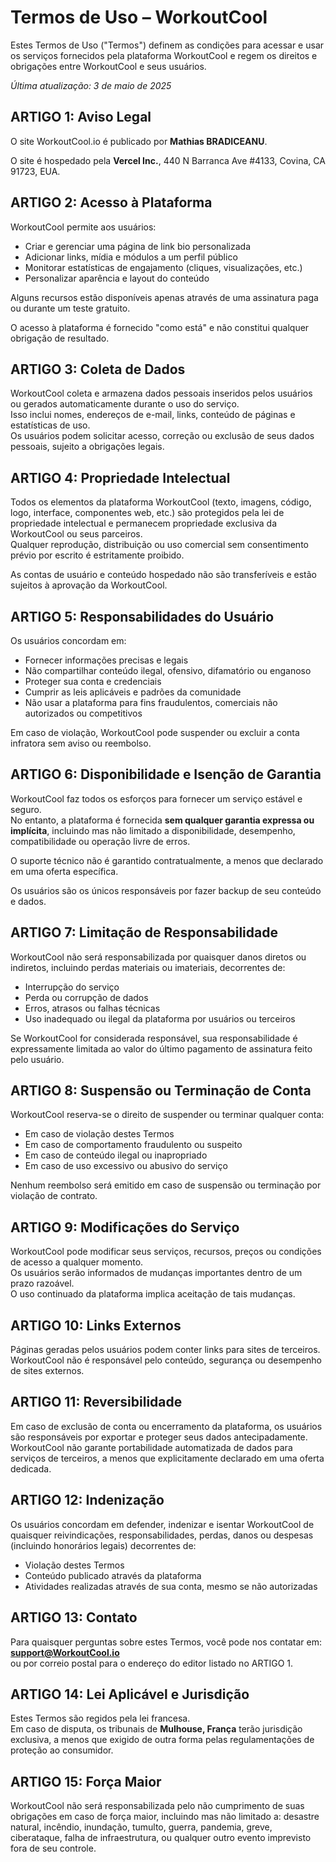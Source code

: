 # Termos de Uso – WorkoutCool

Estes Termos de Uso ("Termos") definem as condições para acessar e usar os serviços fornecidos pela plataforma WorkoutCool e regem os direitos e obrigações entre WorkoutCool e seus usuários.

_Última atualização: 3 de maio de 2025_

## ARTIGO 1: Aviso Legal

O site WorkoutCool.io é publicado por **Mathias BRADICEANU**.

O site é hospedado pela **Vercel Inc.**, 440 N Barranca Ave #4133, Covina, CA 91723, EUA.

## ARTIGO 2: Acesso à Plataforma

WorkoutCool permite aos usuários:

- Criar e gerenciar uma página de link bio personalizada  
- Adicionar links, mídia e módulos a um perfil público  
- Monitorar estatísticas de engajamento (cliques, visualizações, etc.)  
- Personalizar aparência e layout do conteúdo

Alguns recursos estão disponíveis apenas através de uma assinatura paga ou durante um teste gratuito.

O acesso à plataforma é fornecido "como está" e não constitui qualquer obrigação de resultado.

## ARTIGO 3: Coleta de Dados

WorkoutCool coleta e armazena dados pessoais inseridos pelos usuários ou gerados automaticamente durante o uso do serviço.  
Isso inclui nomes, endereços de e-mail, links, conteúdo de páginas e estatísticas de uso.  
Os usuários podem solicitar acesso, correção ou exclusão de seus dados pessoais, sujeito a obrigações legais.

## ARTIGO 4: Propriedade Intelectual

Todos os elementos da plataforma WorkoutCool (texto, imagens, código, logo, interface, componentes web, etc.) são protegidos pela lei de propriedade intelectual e permanecem propriedade exclusiva da WorkoutCool ou seus parceiros.  
Qualquer reprodução, distribuição ou uso comercial sem consentimento prévio por escrito é estritamente proibido.

As contas de usuário e conteúdo hospedado não são transferíveis e estão sujeitos à aprovação da WorkoutCool.

## ARTIGO 5: Responsabilidades do Usuário

Os usuários concordam em:

- Fornecer informações precisas e legais  
- Não compartilhar conteúdo ilegal, ofensivo, difamatório ou enganoso  
- Proteger sua conta e credenciais  
- Cumprir as leis aplicáveis e padrões da comunidade  
- Não usar a plataforma para fins fraudulentos, comerciais não autorizados ou competitivos

Em caso de violação, WorkoutCool pode suspender ou excluir a conta infratora sem aviso ou reembolso.

## ARTIGO 6: Disponibilidade e Isenção de Garantia

WorkoutCool faz todos os esforços para fornecer um serviço estável e seguro.  
No entanto, a plataforma é fornecida **sem qualquer garantia expressa ou implícita**, incluindo mas não limitado a disponibilidade, desempenho, compatibilidade ou operação livre de erros.

O suporte técnico não é garantido contratualmente, a menos que declarado em uma oferta específica.

Os usuários são os únicos responsáveis por fazer backup de seu conteúdo e dados.

## ARTIGO 7: Limitação de Responsabilidade

WorkoutCool não será responsabilizada por quaisquer danos diretos ou indiretos, incluindo perdas materiais ou imateriais, decorrentes de:

- Interrupção do serviço  
- Perda ou corrupção de dados  
- Erros, atrasos ou falhas técnicas  
- Uso inadequado ou ilegal da plataforma por usuários ou terceiros

Se WorkoutCool for considerada responsável, sua responsabilidade é expressamente limitada ao valor do último pagamento de assinatura feito pelo usuário.

## ARTIGO 8: Suspensão ou Terminação de Conta

WorkoutCool reserva-se o direito de suspender ou terminar qualquer conta:

- Em caso de violação destes Termos  
- Em caso de comportamento fraudulento ou suspeito  
- Em caso de conteúdo ilegal ou inapropriado  
- Em caso de uso excessivo ou abusivo do serviço

Nenhum reembolso será emitido em caso de suspensão ou terminação por violação de contrato.

## ARTIGO 9: Modificações do Serviço

WorkoutCool pode modificar seus serviços, recursos, preços ou condições de acesso a qualquer momento.  
Os usuários serão informados de mudanças importantes dentro de um prazo razoável.  
O uso continuado da plataforma implica aceitação de tais mudanças.

## ARTIGO 10: Links Externos

Páginas geradas pelos usuários podem conter links para sites de terceiros.  
WorkoutCool não é responsável pelo conteúdo, segurança ou desempenho de sites externos.

## ARTIGO 11: Reversibilidade

Em caso de exclusão de conta ou encerramento da plataforma, os usuários são responsáveis por exportar e proteger seus dados antecipadamente.  
WorkoutCool não garante portabilidade automatizada de dados para serviços de terceiros, a menos que explicitamente declarado em uma oferta dedicada.

## ARTIGO 12: Indenização

Os usuários concordam em defender, indenizar e isentar WorkoutCool de quaisquer reivindicações, responsabilidades, perdas, danos ou despesas (incluindo honorários legais) decorrentes de:

- Violação destes Termos  
- Conteúdo publicado através da plataforma  
- Atividades realizadas através de sua conta, mesmo se não autorizadas

## ARTIGO 13: Contato

Para quaisquer perguntas sobre estes Termos, você pode nos contatar em:  
**[support@WorkoutCool.io](mailto:support@WorkoutCool.io)**  
ou por correio postal para o endereço do editor listado no ARTIGO 1.

## ARTIGO 14: Lei Aplicável e Jurisdição

Estes Termos são regidos pela lei francesa.  
Em caso de disputa, os tribunais de **Mulhouse, França** terão jurisdição exclusiva, a menos que exigido de outra forma pelas regulamentações de proteção ao consumidor.

## ARTIGO 15: Força Maior

WorkoutCool não será responsabilizada pelo não cumprimento de suas obrigações em caso de força maior, incluindo mas não limitado a: desastre natural, incêndio, inundação, tumulto, guerra, pandemia, greve, ciberataque, falha de infraestrutura, ou qualquer outro evento imprevisto fora de seu controle.
